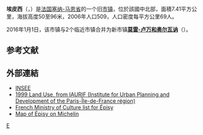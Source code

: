 {{noteTA|G1=法国地名}}
{{Infobox French former commune
|arrondissement         = [[枫丹白露区|枫丹白露区]]
|commune                = [[莫雷-卢万和奥尔瓦讷|莫雷-卢万和奥尔瓦讷]]
|population             = 592
|population date        = 2017年
|population footnotes   = <ref name=pop2017>[https://www.insee.fr/fr/statistiques/fichier/4265429/ensemble.pdf Téléchargement du fichier d'ensemble des populations légales en 2017], [[Institut_national_de_la_statistique_et_des_études_économiques|INSEE]]</ref>
}}
'''埃皮西'''（{{lang-fr|Épisy}}，{{IPA-fr|epizi|-|LL-Q150 (fra)-Persepha-Épisy.wav}}）是[[法国|法国]][[塞纳-马恩省|塞纳-马恩省]]的一个旧[[市镇_(法国)|市镇]]，位於該國中北部，面積7.41平方公里，海拔高度50至96米，2006年人口509，人口密度每平方公里69人。

2016年1月1日，该市镇与2个临近市镇合并为新市镇'''[[莫雷-卢万和奥尔瓦讷|莫雷-卢万和奥尔瓦讷]]'''（{{lang|fr|Moret-Loing-et-Orvanne}}）。

== 参考文献 ==
{{Reflist}}

==外部連結==
*[http://www.insee.fr/en/home/home_page.asp INSEE]{{Wayback|url=http://www.insee.fr/en/home/home_page.asp |date=20071124142010 }}
*[https://web.archive.org/web/20070929120518/http://www.iaurif.org/en/gis/fichescom/mos99/ficmos/mos77170.html 1999 Land Use, from IAURIF (Institute for Urban Planning and Development of the Paris-Île-de-France région)] {{en}}
*[http://www.culture.gouv.fr/public/mistral/merimee_fr?ACTION=CHERCHER&FIELD_98=INSEE&VALUE_98=77170 French Ministry of Culture list for Épisy] {{Wayback|url=http://www.culture.gouv.fr/public/mistral/merimee_fr?ACTION=CHERCHER&FIELD_98=INSEE&VALUE_98=77170 |date=20160314220042 }} {{Fr}}
*[https://archive.is/20130114044230/http://www.viamichelin.co.uk/viamichelin/gbr/dyn/controller/mapPerformPage?strAddress=&strCP=77250&strLocation=%C3%89pisy&strCountry=1424&image2.x=28&image2.y=7 Map of Épisy on Michelin] {{en}}

{{France-geo-stub}}
[[Category:塞纳-马恩省旧市镇|E]]
